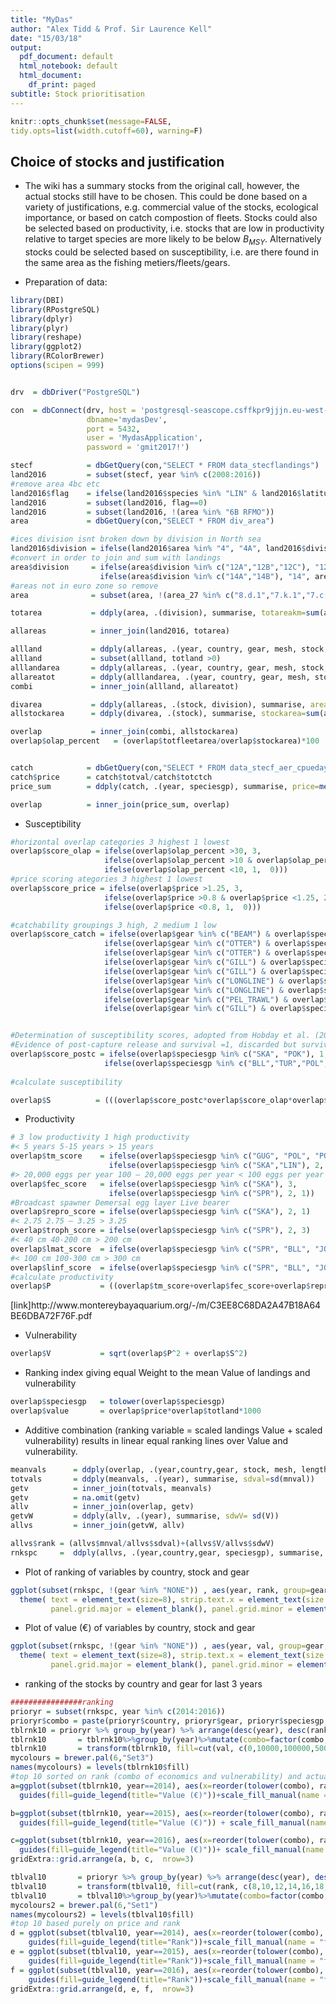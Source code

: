 ```yaml
---
title: "MyDas"
author: "Alex Tidd & Prof. Sir Laurence Kell"
date: "15/03/18"
output:
  pdf_document: default
  html_notebook: default
  html_document:
    df_print: paged
subtitle: Stock prioritisation
---
```

```r
knitr::opts_chunk$set(message=FALSE, 
tidy.opts=list(width.cutoff=60), warning=F) 
```
## Choice of stocks and justification  

+ The wiki has a summary stocks from the original call,  however, the actual stocks still have to be chosen. This could be done based on a variety of justifications, e.g. commercial value of the stocks, ecological importance, or based on catch compostion of fleets. Stocks could also be selected based on productivity, i.e. stocks that are low in productivity relative to target species are more likely to be below $B_{MSY}$. Alternatively stocks could be selected based on susceptibility, i.e. are there found in the same area as the fishing metiers/fleets/gears. 

+ Preparation of data:

```r
library(DBI)
library(RPostgreSQL)
library(dplyr)
library(plyr)
library(reshape)
library(ggplot2)
library(RColorBrewer)
options(scipen = 999)


drv  = dbDriver("PostgreSQL")

con  = dbConnect(drv, host = 'postgresql-seascope.csffkpr9jjjn.eu-west-2.rds.amazonaws.com',
                 dbname='mydasDev',
                 port = 5432,
                 user = 'MydasApplication',
                 password = 'gmit2017!')

stecf            = dbGetQuery(con,"SELECT * FROM data_stecflandings")
land2016         = subset(stecf, year %in% c(2008:2016))
#remove area 4bc etc
land2016$flag    = ifelse(land2016$species %in% "LIN" & land2016$latitude <57.5 & land2016$area %in% "4", 1, 0)
land2016         = subset(land2016, flag==0)
land2016         = subset(land2016, !(area %in% "6B RFMO"))
area             = dbGetQuery(con,"SELECT * FROM div_area")

#ices division isnt broken down by division in North sea
land2016$division = ifelse(land2016$area %in% "4", "4A", land2016$division)
#convert in order to join and sum with landings
area$division     = ifelse(area$division %in% c("12A","12B","12C"), "12",
                    ifelse(area$division %in% c("14A","14B"), "14", area$division))
#areas not in euro zone so remove
area              = subset(area, !(area_27 %in% c("8.d.1","7.k.1","7.c.1","6.b.1","7.j.1")))

totarea           = ddply(area, .(division), summarise, totareakm=sum(area_km2))

allareas          = inner_join(land2016, totarea)

allland           = ddply(allareas, .(year, country, gear, mesh, stock, speciesgp, length), summarise, totland=sum(landings))
allland           = subset(allland, totland >0)
alllandarea       = ddply(allareas, .(year, country, gear, mesh, stock, speciesgp, length,  ices_rectangle), summarise, uniarea=unique(area_km2))
allareatot        = ddply(alllandarea, .(year, country, gear, mesh, stock, speciesgp, length), summarise, totfleetarea=sum(uniarea))
combi             = inner_join(allland, allareatot)

divarea           = ddply(allareas, .(stock, division), summarise, area=unique(totareakm))
allstockarea      = ddply(divarea, .(stock), summarise, stockarea=sum(area))

overlap           = inner_join(combi, allstockarea)
overlap$olap_percent   = (overlap$totfleetarea/overlap$stockarea)*100


catch            = dbGetQuery(con,"SELECT * FROM data_stecf_aer_cpuedays")
catch$price      = catch$totval/catch$totctch
price_sum        = ddply(catch, .(year, speciesgp), summarise, price=mean(price))

overlap          = inner_join(price_sum, overlap)
```

+ Susceptibility

```r
#horizontal overlap categories 3 highest 1 lowest
overlap$score_olap = ifelse(overlap$olap_percent >30, 3, 
                     ifelse(overlap$olap_percent >10 & overlap$olap_percent <30, 2,
                     ifelse(overlap$olap_percent <10, 1,  0)))
#price scoring ategories 3 highest 1 lowest
overlap$score_price = ifelse(overlap$price >1.25, 3, 
                     ifelse(overlap$price >0.8 & overlap$price <1.25, 2,
                     ifelse(overlap$price <0.8, 1,  0)))

#catchability groupings 3 high, 2 medium 1 low
overlap$score_catch = ifelse(overlap$gear %in% c("BEAM") & overlap$speciesgp %in% c("BLL","TUR","GUG","SKA"), 3,
                     ifelse(overlap$gear %in% c("OTTER") & overlap$speciesgp %in% c("BLL","TUR", "SKA", "JOD","LIN","POK","POL"), 3,   
                     ifelse(overlap$gear %in% c("OTTER") & overlap$speciesgp %in% c("GUG"),2,
                     ifelse(overlap$gear %in% c("GILL") & overlap$speciesgp %in% c("POK","POL"), 3, 
                     ifelse(overlap$gear %in% c("GILL") & overlap$speciesgp %in% c("LIN", "TUR"), 2,        
                     ifelse(overlap$gear %in% c("LONGLINE") & overlap$speciesgp %in% c("LIN"), 3,  
                     ifelse(overlap$gear %in% c("LONGLINE") & overlap$speciesgp %in% c("POL"), 2,  
                     ifelse(overlap$gear %in% c("PEL_TRAWL") & overlap$speciesgp %in% c("SPR"), 3,   
                     ifelse(overlap$gear %in% c("GILL") & overlap$speciesgp %in% c("POK","POL"), 3, 1)))))))))  


#Determination of susceptibility scores, adopted from Hobday et al. (2011)
#Evidence of post-capture release and survival =1, discarded but survivorship unknown =2, majority dead or retained =3
overlap$score_postc = ifelse(overlap$speciesgp %in% c("SKA", "POK"), 1,
                     ifelse(overlap$speciesgp %in% c("BLL","TUR","POL", "LIN", "JOD"), 2,  3))
                     
#calculate susceptibility

overlap$S          = (((overlap$score_postc*overlap$score_olap*overlap$score_price*overlap$score_catch)-1)/40)+1

```

+ Productivity

```r

# 3 low productivity 1 high productivity
#< 5 years 5-15 years > 15 years
overlap$tm_score    = ifelse(overlap$speciesgp %in% c("GUG", "POL", "POK", "TUR", "BLL", "SPR", "JOD"), 1,  
                      ifelse(overlap$speciesgp %in% c("SKA","LIN"), 2, 3))      
#> 20,000 eggs per year 100 – 20,000 eggs per year < 100 eggs per year                  
overlap$fec_score   = ifelse(overlap$speciesgp %in% c("SKA"), 3, 
                      ifelse(overlap$speciesgp %in% c("SPR"), 2, 1))
#Broadcast spawner Demersal egg layer Live bearer
overlap$repro_score = ifelse(overlap$speciesgp %in% c("SKA"), 2, 1)
#< 2.75 2.75 – 3.25 > 3.25
overlap$troph_score = ifelse(overlap$speciesgp %in% c("SPR"), 2, 3)
#< 40 cm 40-200 cm > 200 cm
overlap$lmat_score  = ifelse(overlap$speciesgp %in% c("SPR", "BLL", "JOD", "GUG"), 1, 2)
#< 100 cm 100-300 cm > 300 cm
overlap$linf_score  = ifelse(overlap$speciesgp %in% c("SPR", "BLL", "JOD", "GUG", "TUR", "POL"), 1, 2)
#calculate productivity 
overlap$P           = ((overlap$tm_score+overlap$fec_score+overlap$repro_score+overlap$troph_score+overlap$lmat_score+overlap$linf_score)/6)
```
[link]http://www.montereybayaquarium.org/-/m/C3EE8C68DA2A47B18A64BE6DBA72F76F.pdf

+ Vulnerability 

```r
overlap$V           = sqrt(overlap$P^2 + overlap$S^2)    
```

+ Ranking index giving equal Weight to the mean Value of landings and vulnerability

```r
overlap$speciesgp   = tolower(overlap$speciesgp)
overlap$value       = overlap$price*overlap$totland*1000

```

+ Additive combination (ranking variable = scaled landings Value + scaled vulnerability) results in linear equal ranking lines over Value and vulnerability.

```r


meanvals      = ddply(overlap, .(year,country,gear, stock, mesh, length), summarise, mnval=mean(value))
totvals       = ddply(meanvals, .(year), summarise, sdval=sd(mnval))
getv          = inner_join(totvals, meanvals)
getv          = na.omit(getv)
allv          = inner_join(overlap, getv)
getvW         = ddply(allv, .(year), summarise, sdwV= sd(V))
allvs         = inner_join(getvW, allv)

allvs$rank = (allvs$mnval/allvs$sdval)+(allvs$V/allvs$sdwV)
rnkspc     =  ddply(allvs, .(year,country,gear, speciesgp), summarise, rank = mean(rank, na.rm=T), val=sum(value))
```

+ Plot of ranking of variables by country, stock and gear

```r
ggplot(subset(rnkspc, !(gear %in% "NONE")) , aes(year, rank, group=gear, colour=gear)) + geom_line(size=1)+facet_grid(speciesgp~country, scales="free")+theme_bw()+
  theme( text = element_text(size=8), strip.text.x = element_text(size = 8),strip.text.y = element_text(size = 8),
         panel.grid.major = element_blank(), panel.grid.minor = element_blank(), axis.text.x = element_text(angle = 45, hjust = 1)) + scale_color_manual(values=c("#000000","slateblue3", "#E69F00", "#56B4E9", "#009E73",  "#F0E442", "#0072B2", "#D55E00", "#CC79A7", "cadetblue3")) 
```

+ Plot of value (€) of variables by country, stock and gear

```r
ggplot(subset(rnkspc, !(gear %in% "NONE")) , aes(year, val, group=gear, colour=gear)) + geom_line(size=1)+facet_grid(speciesgp~country, scales="free")+theme_bw()+
  theme( text = element_text(size=8), strip.text.x = element_text(size = 8),strip.text.y = element_text(size = 8),
         panel.grid.major = element_blank(), panel.grid.minor = element_blank(), axis.text.x = element_text(angle = 45, hjust = 1)) + scale_color_manual(values=c("#000000","slateblue3", "#E69F00", "#56B4E9", "#009E73",  "#F0E442", "#0072B2", "#D55E00", "#CC79A7", "cadetblue3")) 
```

+ ranking of the stocks by country and gear for last 3 years
```r
################ranking
prioryr = subset(rnkspc, year %in% c(2014:2016))
prioryr$combo = paste(prioryr$country, prioryr$gear, prioryr$speciesgp, sep="_")
tblrnk10 = prioryr %>% group_by(year) %>% arrange(desc(year), desc(rank), desc(val))%>%top_n(10, rank)
tblrnk10       = tblrnk10%>%group_by(year)%>%mutate(combo=factor(combo, levels = unique(combo)))
tblrnk10       = transform(tblrnk10, fill=cut(val, c(0,10000,100000,500000,1000000,10000000,20000000)))
mycolours = brewer.pal(6,"Set3")
names(mycolours) = levels(tblrnk10$fill)
#top 10 sorted on rank (combo of economics and vulnerability) and actual value
a=ggplot(subset(tblrnk10, year==2014), aes(x=reorder(tolower(combo), rank), y=rank, fill=fill)) + geom_bar(stat="identity")+coord_flip()+ facet_wrap(~year, scale="free_y")+
  guides(fill=guide_legend(title="Value (€)"))+scale_fill_manual(name = "fill",values = mycolours) + theme_bw() + ylab("Rank") + xlab(" ")

b=ggplot(subset(tblrnk10, year==2015), aes(x=reorder(tolower(combo), rank), y=rank, fill=fill)) + geom_bar(stat="identity")+coord_flip()+ facet_wrap(~year, scale="free_y")+
  guides(fill=guide_legend(title="Value (€)")) + scale_fill_manual(name = "fill",values = mycolours) + theme_bw() + ylab("Rank") + xlab(" ")

c=ggplot(subset(tblrnk10, year==2016), aes(x=reorder(tolower(combo), rank), y=rank, fill=fill)) + geom_bar(stat="identity")+coord_flip()+ facet_wrap(~year, scale="free_y")+
  guides(fill=guide_legend(title="Value (€)"))+ scale_fill_manual(name = "fill",values = mycolours) + theme_bw() + ylab("Rank") + xlab(" ")
gridExtra::grid.arrange(a, b, c,  nrow=3)

tblval10       = prioryr %>% group_by(year) %>% arrange(desc(year), desc(val), desc(rank))%>%top_n(10, val)
tblval10       = transform(tblval10, fill=cut(rank, c(8,10,12,14,16,18,20)))
tblval10       = tblval10%>%group_by(year)%>%mutate(combo=factor(combo, levels = unique(combo)))
mycolours2 = brewer.pal(6,"Set1")
names(mycolours2) = levels(tblval10$fill)
#top 10 based purely on price and rank
d = ggplot(subset(tblval10, year==2014), aes(x=reorder(tolower(combo), val), y=val, fill=fill)) + geom_bar(stat="identity")+coord_flip()+facet_wrap(~year)+
    guides(fill=guide_legend(title="Rank"))+scale_fill_manual(name = "fill",values = mycolours2) + theme_bw() + ylab("€") + xlab("")
e = ggplot(subset(tblval10, year==2015), aes(x=reorder(tolower(combo), val), y=val, fill=fill)) + geom_bar(stat="identity")+coord_flip()+facet_wrap(~year)+
    guides(fill=guide_legend(title="Rank"))+scale_fill_manual(name = "fill",values = mycolours2) + theme_bw() + ylab("€") + xlab("")
f = ggplot(subset(tblval10, year==2016), aes(x=reorder(tolower(combo), val), y=val, fill=fill)) + geom_bar(stat="identity")+coord_flip()+facet_wrap(~year)+
    guides(fill=guide_legend(title="Rank"))+scale_fill_manual(name = "fill",values = mycolours2) + theme_bw() + ylab("€") + xlab("")
gridExtra::grid.arrange(d, e, f,  nrow=3)   

```